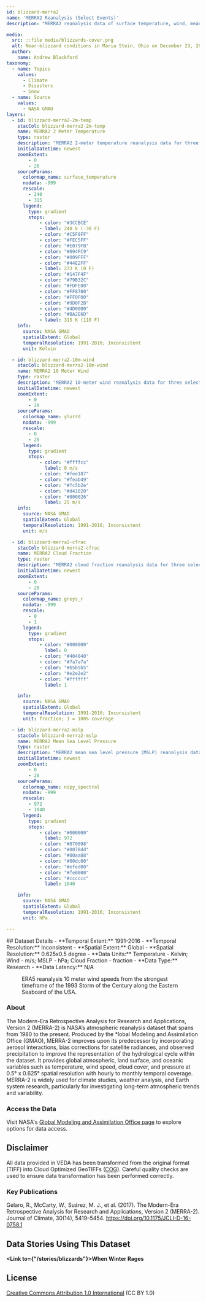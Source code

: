 ```yaml
---
id: blizzard-merra2
name: 'MERRA2 Reanalysis (Select Events)'
description: "MERRA2 reanalysis data of surface temperature, wind, mean sea level pressure, and cloud fraction for three select blizzard events."

media:
  src: ::file media/blizzards-cover.png
  alt: Near-blizzard conditions in Maria Stein, Ohio on December 23, 2022.
  author: 
    name: Andrew Blackford
taxonomy:
  - name: Topics
    values:
      - Climate
      - Disasters
      - Snow
  - name: Source
    values:
      - NASA GMAO
layers:
  - id: blizzard-merra2-2m-temp
    stacCol: blizzard-merra2-2m-temp
    name: MERRA2 2 Meter Temperature
    type: raster
    description: "MERRA2 2-meter temperature reanalysis data for three select blizzards."
    initialDatetime: newest
    zoomExtent:
        - 0
        - 20
    sourceParams:
      colormap_name: surface_temperature    
      nodata: -999
      rescale:
        - 240
        - 315
      legend:
        type: gradient
        stops: 
            - color: "#3CCBCE"
            - label: 240 k (-30 F)
            - color: "#C5F8FF"   
            - color: "#FEC5FF"   
            - color: "#E079FB"   
            - color: "#094FC9"   
            - color: "#009FFF"   
            - color: "#44E2FF"  
            - label: 273 K (0 F)
            - color: "#147F4F"   
            - color: "#79B32C"   
            - color: "#FDFE00"   
            - color: "#FF8700"   
            - color: "#FF0F00"   
            - color: "#9D0F2B"   
            - color: "#4D0000"   
            - color: "#BA2E6D"   
            - label: 315 K (110 F) 
    info:
      source: NASA GMAO
      spatialExtent: Global
      temporalResolution: 1991-2016; Inconsistent
      unit: Kelvin

  - id: blizzard-merra2-10m-wind
    stacCol: blizzard-merra2-10m-wind
    name: MERRA2 10 Meter Wind
    type: raster
    description: "MERRA2 10-meter wind reanalysis data for three select blizzards."
    initialDatetime: newest
    zoomExtent:
        - 0
        - 20
    sourceParams:
      colormap_name: ylorrd    
      nodata: -999
      rescale:
        - 0
        - 25
      legend:
        type: gradient
        stops:
            - color: "#ffffcc"
              label: 0 m/s
            - color: "#fee187"
            - color: "#feab49"
            - color: "#fc5b2e"
            - color: "#d41020"
            - color: "#800026"
              label: 25 m/s 
    info:
      source: NASA GMAO
      spatialExtent: Global
      temporalResolution: 1991-2016; Inconsistent
      unit: m/s

  - id: blizzard-merra2-cfrac
    stacCol: blizzard-merra2-cfrac
    name: MERRA2 Cloud Fraction
    type: raster
    description: "MERRA2 cloud fraction reanalysis data for three select blizzards."
    initialDatetime: newest
    zoomExtent:
        - 0
        - 20
    sourceParams:
      colormap_name: greys_r    
      nodata: -999
      rescale:
        - 0
        - 1
      legend:
        type: gradient
        stops:
            - color: "#000000"
              label: 0
            - color: "#404040"
            - color: "#7a7a7a"
            - color: "#b5b5b5"
            - color: "#e2e2e2"
            - color: "#ffffff"
              label: 1

    info:
      source: NASA GMAO
      spatialExtent: Global
      temporalResolution: 1991-2016; Inconsistent
      unit: fraction; 1 = 100% coverage

  - id: blizzard-merra2-mslp
    stacCol: blizzard-merra2-mslp
    name: MERRA2 Mean Sea Level Pressure
    type: raster
    description: "MERRA2 mean sea level pressure (MSLP) reanalysis data for three select blizzards."
    initialDatetime: newest
    zoomExtent:
        - 0
        - 20
    sourceParams:
      colormap_name: nipy_spectral    
      nodata: -999
      rescale:
        - 972
        - 1040
      legend:
        type: gradient
        stops:
            - color: "#000000"
              label: 972
            - color: "#870098"
            - color: "#0078dd"
            - color: "#00aa88"
            - color: "#00dc00"
            - color: "#efed00"
            - color: "#fe0000"
            - color: "#cccccc"
              label: 1040

    info:
      source: NASA GMAO
      spatialExtent: Global
      temporalResolution: 1991-2016; Inconsistent
      unit: hPa

---
```

<Block>
  <Prose>
  ## Dataset Details
  - **Temporal Extent:** 1991-2016
  - **Temporal Resolution:** Inconsistent
  - **Spatial Extent:** Global
  - **Spatial Resolution:** 0.625x0.5 degree
  - **Data Units:** Temperature - Kelvin; Wind - m/s; MSLP - hPa; Cloud Fraction - fraction 
  - **Data Type:** Research
  - **Data Latency:** N/A
  </Prose>
<Figure>
  <Map
    center={[-75, 40]}
    zoom={3.25}
    datasetId='blizzard-merra2-10m-wind'
    layerId='blizzard-merra2-10m-wind'
    dateTime='1993-03-14'
  />
  <Caption
    attrAuthor='NASA'
    attrUrl='https://nasa.gov/'
  >
  ERA5 reanalysis 10 meter wind speeds from the strongest timeframe of the 1993 Storm of the Century along the Eastern Seaboard of the USA.
  </Caption>
</Figure>
</Block>

<Block>
  <Prose>

  ### About

  The Modern-Era Retrospective Analysis for Research and Applications, Version 2 (MERRA-2) is NASA’s atmospheric reanalysis dataset that spans from 1980 to the present. Produced by the *lobal Modeling and Assimilation Office (GMAO), MERRA-2 improves upon its predecessor by incorporating aerosol interactions, bias corrections for satellite radiances, and observed precipitation to improve the representation of the hydrological cycle within the dataset. It provides global atmospheric, land surface, and oceanic variables such as temperature, wind speed, cloud cover, and pressure at 0.5° x 0.625° spatial resolution with hourly to monthly temporal coverage. MERRA-2 is widely used for climate studies, weather analysis, and Earth system research, particularly for investigating long-term atmospheric trends and variability.
  </Prose>
</Block>

<Block>
  <Prose>
  
  ### Access the Data

  Visit NASA's [Global Modeling and Assimilation Office page](https://gmao.gsfc.nasa.gov/reanalysis/MERRA-2/data_access/) to explore options for data access.

  </Prose>
</Block>

<Block>
  <Prose>
  
  ## Disclaimer

  All data provided in VEDA has been transformed from the original format (TIFF) into Cloud Optimized GeoTIFFs ([COG](https://www.cogeo.org)). Careful quality checks are used to ensure data transformation has been performed correctly.  
  
  </Prose>
</Block>

<Block>
  <Prose>

  ### Key Publications
  
  Gelaro, R., McCarty, W., Suárez, M. J., et al. (2017). The Modern-Era Retrospective Analysis for Research and Applications, Version 2 (MERRA-2). Journal of Climate, 30(14), 5419–5454. https://doi.org/10.1175/JCLI-D-16-0758.1

  </Prose>
</Block>

<Block>
  <Prose>
  
  ## Data Stories Using This Dataset
  
  **<Link to={"/stories/blizzards"}>When Winter Rages</Link>**

  </Prose>
</Block>

<Block>
  <Prose>
  
  ## License
  
  [Creative Commons Attribution 1.0 International](https://creativecommons.org/publicdomain/zero/1.0/legalcode) (CC BY 1.0)

  </Prose>
</Block>